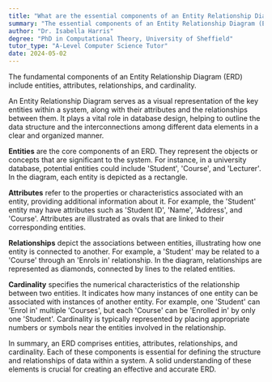 ```yaml
---
title: "What are the essential components of an Entity Relationship Diagram?"
summary: "The essential components of an Entity Relationship Diagram (ERD) are entities, attributes, relationships, and cardinality."
author: "Dr. Isabella Harris"
degree: "PhD in Computational Theory, University of Sheffield"
tutor_type: "A-Level Computer Science Tutor"
date: 2024-05-02
---
```


The fundamental components of an Entity Relationship Diagram (ERD) include entities, attributes, relationships, and cardinality.

An Entity Relationship Diagram serves as a visual representation of the key entities within a system, along with their attributes and the relationships between them. It plays a vital role in database design, helping to outline the data structure and the interconnections among different data elements in a clear and organized manner.

**Entities** are the core components of an ERD. They represent the objects or concepts that are significant to the system. For instance, in a university database, potential entities could include 'Student', 'Course', and 'Lecturer'. In the diagram, each entity is depicted as a rectangle.

**Attributes** refer to the properties or characteristics associated with an entity, providing additional information about it. For example, the 'Student' entity may have attributes such as 'Student ID', 'Name', 'Address', and 'Course'. Attributes are illustrated as ovals that are linked to their corresponding entities.

**Relationships** depict the associations between entities, illustrating how one entity is connected to another. For example, a 'Student' may be related to a 'Course' through an 'Enrols in' relationship. In the diagram, relationships are represented as diamonds, connected by lines to the related entities.

**Cardinality** specifies the numerical characteristics of the relationship between two entities. It indicates how many instances of one entity can be associated with instances of another entity. For example, one 'Student' can 'Enrol in' multiple 'Courses', but each 'Course' can be 'Enrolled in' by only one 'Student'. Cardinality is typically represented by placing appropriate numbers or symbols near the entities involved in the relationship.

In summary, an ERD comprises entities, attributes, relationships, and cardinality. Each of these components is essential for defining the structure and relationships of data within a system. A solid understanding of these elements is crucial for creating an effective and accurate ERD.
    
